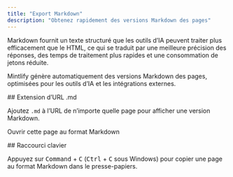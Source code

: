 ```yaml
---
title: "Export Markdown"
description: "Obtenez rapidement des versions Markdown des pages"
---
```



Markdown fournit un texte structuré que les outils d’IA peuvent traiter plus efficacement que le HTML, ce qui se traduit par une meilleure précision des réponses, des temps de traitement plus rapides et une consommation de jetons réduite.

Mintlify génère automatiquement des versions Markdown des pages, optimisées pour les outils d’IA et les intégrations externes.


<div id="md-url-extension">
  ## Extension d’URL .md
</div>

Ajoutez `.md` à l’URL de n’importe quelle page pour afficher une version Markdown.

<PreviewButton href="https://mintlify.com/docs/ai/markdown-export.md">Ouvrir cette page au format Markdown</PreviewButton>

<div id="keyboard-shortcut">
  ## Raccourci clavier
</div>

Appuyez sur <kbd>Command</kbd> + <kbd>C</kbd> (<kbd>Ctrl</kbd> + <kbd>C</kbd> sous Windows) pour copier une page au format Markdown dans le presse-papiers.